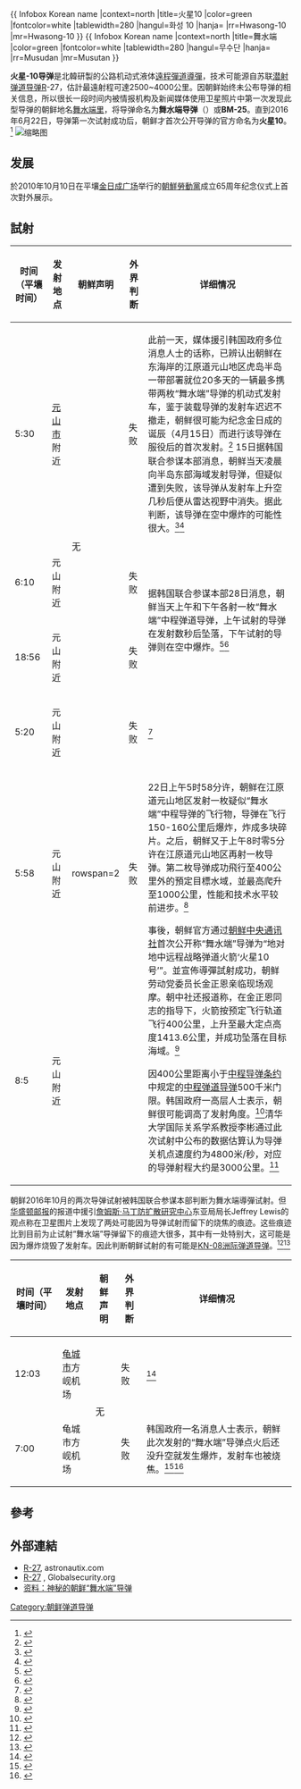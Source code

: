 {{noteTA
|G1=Military
|G2=Aero
}}
{{Infobox Weapon
|is_missile=yes
|image= 
|image_caption= 火星-10導彈
|name= 舞水端導彈
|origin= {{DPRK}}
|type= 陸基[[彈道導彈|彈道導彈]]
|used_by= {{PRK}}<br/>{{IRN}}（可能）
|manufacturer= [[朝鮮國防科學院|朝鮮國防科學院]]
|unit_cost=
|propellant= [[偏二甲肼|偏二甲肼]]，[[四氧化二氮|四氧化二氮]]
|production_date=
|service= 
|engine= [[液体火箭发动机|液体火箭发动机]]
|engine_power=
|weight=
|length= 12米
|height=
|diameter= 1.5米
|wingspan=
|speed=
|vehicle_range= 2500~4000 千米（估計） 
|ceiling=
|altitude=
|filling= [[常規彈頭|常規彈頭]]<br/>可能攜帶[[核彈頭|核彈頭]]
|filling_weight= 1000~1250 千克（估計）
|guidance= [[慣性導航系统|慣性導航系统]]
|detonation=
|launch_platform= 玛兹卡车
}}
{{
Infobox Korean name
|context=north
|title=火星10
|color=green
|fontcolor=white
|tablewidth=280
|hangul=화성 10
|hanja={{linktext|火|星|10|}}
|rr=Hwasong-10
|mr=Hwasong-10
}}
{{
Infobox Korean name
|context=north
|title=舞水端
|color=green
|fontcolor=white
|tablewidth=280
|hangul=무수단
|hanja={{linktext|舞|水|端|}}
|rr=Musudan
|mr=Musutan
}}

'''火星-10导弹'''是北韓研製的公路机动式液体[[遠程彈道導彈|遠程彈道導彈]]，技术可能源自苏联[[潜射弹道导弹|潜射弹道导弹]]R-27，估計最遠射程可達2500~4000公里。因朝鲜始终未公布导弹的相关信息，所以很长一段时间内被情报机构及新闻媒体使用卫星照片中第一次发现此型导弹的朝鲜地名[[舞水端里|舞水端里]]，将导弹命名为'''舞水端导弹'''（{{Kor|名=北|諺=무수단|漢=舞水端|羅=Musudan|f=y}}）或'''BM-25'''。直到2016年6月22日，导弹第一次试射成功后，朝鲜才首次公开导弹的官方命名为'''火星10'''。<ref>{{cite report |url=https://www.rand.org/pubs/technical_reports/TR1268.html |title=Characterizing the North Korean Nuclear Missile Threat |author=Markus Schiller |publisher=兰德公司 |id=TR-1268-TSF |isbn=978-0-8330-7621-2 |year=2012 |accessdate=19 January 2013 |date= |archive-date=2019-12-14 |archive-url=https://web.archive.org/web/20191214194117/https://www.rand.org/pubs/technical_reports/TR1268.html |dead-url=no }}</ref>
[[File:North_Korean_missile_type_and_range_of_schematic_(Simplified_Chinese).jpg|缩略图]]

==发展==
於2010年10月10日在平壤[[金日成广场|金日成广场]]举行的[[朝鮮勞動黨|朝鮮勞動黨]]成立65周年纪念仪式上首次對外展示。

==試射==
{| class="wikitable"
|-
! 时间（平壤时间） !! 发射地点 !! 朝鲜声明 !! 外界判断 !! 详细情况
|-
| {{dts|2016|4|15}}5:30 || [[元山市|元山市]]附近 ||rowspan=4| 无 || 失败 || 此前一天，媒体援引韩国政府多位消息人士的话称，已辨认出朝鲜在东海岸的江原道元山地区虎岛半岛一带部署就位20多天的一辆最多携带两枚“舞水端”导弹的机动式发射车，鉴于装载导弹的发射车迟迟不撤走，朝鲜很可能为纪念金日成的诞辰（4月15日）而进行该导弹在服役后的首次发射。<ref>{{cite news|author=JH Ahn|date=2016-04-14|title=North Korea deploys missile for possible launch: Yonhap|url=https://www.nknews.org/2016/04/north-korea-deploys-missile-for-possible-launch-yonhap/|work=NK News|access-date=2017-03-06|archive-url=https://web.archive.org/web/20170228033428/https://www.nknews.org/2016/04/north-korea-deploys-missile-for-possible-launch-yonhap/|archive-date=2017-02-28|dead-url=yes}}</ref>
15日据韩国联合参谋本部消息，朝鲜当天凌晨向半岛东部海域发射导弹，但疑似遭到失败，该导弹从发射车上升空几秒后便从雷达视野中消失。据此判断，该导弹在空中爆炸的可能性很大。<ref>{{cite news|date=2016-04-15|title=朝鲜今射“舞水端”导弹或空中爆炸|url=http://chinese.yonhapnews.co.kr/newpgm/9908000000.html?cid=ACK20160415002900881|agency=韩联社|accessdate=2017-03-06|archive-date=2018-09-29|archive-url=https://web.archive.org/web/20180929032010/http://chinese.yonhapnews.co.kr/newpgm/9908000000.html?cid=ACK20160415002900881|dead-url=no}}</ref><ref>{{cite news|author=Anna Fifield|date=2016-04-15|title=North Korea’s missile launch has failed, South’s military says|url=https://www.washingtonpost.com/world/asia_pacific/north-koreas-missile-has-failed-officials-from-south-say/2016/04/14/8eb2ce53-bc38-40d0-9013-5655bed26764_story.html|newspaper=华盛顿邮报|accessdate=2017-03-06|archive-date=2021-01-23|archive-url=https://web.archive.org/web/20210123081530/https://www.washingtonpost.com/world/asia_pacific/north-koreas-missile-has-failed-officials-from-south-say/2016/04/14/8eb2ce53-bc38-40d0-9013-5655bed26764_story.html|dead-url=no}}</ref>
|-
| {{dts|2016|4|28}}6:10 || 元山附近 ||   失败 || rowspan=2|据韩国联合参谋本部28日消息，朝鲜当天上午和下午各射一枚“舞水端”中程弹道导弹，上午试射的导弹在发射数秒后坠落，下午试射的导弹则在空中爆炸。<ref>{{cite news|date=2016-04-28|title=详讯：朝鲜一天试射2枚“舞水端”导弹均告失败|url=http://chinese.yonhapnews.co.kr/newpgm/9908000000.html?cid=ACK20160428006400881|agency=韩联社|accessdate=2017-03-06|archive-date=2018-09-29|archive-url=https://web.archive.org/web/20180929021835/http://chinese.yonhapnews.co.kr/newpgm/9908000000.html?cid=ACK20160428006400881|dead-url=no}}</ref><ref>{{cite news|date=2016-04-29|title=North Korea launches two midrange missiles; both tests fail|url=http://edition.cnn.com/2016/04/28/asia/north-korea-failed-missile-launch/|work=CNN|accessdate=2017-03-06|archive-date=2019-12-02|archive-url=https://web.archive.org/web/20191202190557/https://edition.cnn.com/2016/04/28/asia/north-korea-failed-missile-launch/|dead-url=no}}</ref>
|-
| {{dts|2016|4|28}}18:56 || 元山附近 ||   失败 
|-
| {{dts|2016|5|31}}5:20 || 元山附近 ||   失败 || <ref>{{cite news|date=2016-05-31|title=详讯：朝鲜试射“舞水端”导弹以失败告终|url=http://chinese.yonhapnews.co.kr/newpgm/9908000000.html?cid=ACK20160531001700881|agency=韩联社|accessdate=2017-03-06|archive-date=2018-09-29|archive-url=https://web.archive.org/web/20180929021509/http://chinese.yonhapnews.co.kr/newpgm/9908000000.html?cid=ACK20160531001700881|dead-url=no}}</ref>
|-
| {{dts|2016|6|22}}5:58 || 元山附近 || rowspan=2 {{yes|成功}} || 失败 ||rowspan=2|22日上午5时58分许，朝鲜在江原道元山地区发射一枚疑似“舞水端”中程导弹的飞行物，导弹在飞行150-160公里后爆炸，炸成多块碎片。之后，朝鲜又于上午8时零5分许在江原道元山地区再射一枚导弹。第二枚导弹成功飛行至400公里外的預定目標水域，並最高爬升至1000公里，性能和技术水平较前进步。<ref>{{cite news|date=2016-06-22|title=韩官方初步认为朝鲜今发射中程导弹中一枚获成功|url=http://chinese.yonhapnews.co.kr/newpgm/9908000000.html?cid=ACK20160622002300881|agency=韩联社|accessdate=2017-03-06|archive-date=2018-09-29|archive-url=https://web.archive.org/web/20180929020107/http://chinese.yonhapnews.co.kr/newpgm/9908000000.html?cid=ACK20160622002300881|dead-url=no}}</ref>

事後，朝鲜官方通过[[朝鲜中央通讯社|朝鲜中央通讯社]]首次公开称“舞水端”导弹为“地对地中远程战略弹道火箭‘火星10号’”。並宣佈導彈試射成功，朝鲜劳动党委员长金正恩亲临现场观摩。朝中社还报道称，在金正恩同志的指导下，火箭按预定飞行轨道飞行400公里，上升至最大定点高度1413.6公里，并成功坠落在目标海域。<ref>{{cite news |title=朝鮮稱舞水端導彈測試成功　韓國嚴詞批評 |url=http://www.bbc.com/zhongwen/trad/world/2016/06/160623_north_korea_missile |language=中文 |publisher=BBC |date=2016-06-23 |accessdate=2016-06-23 |archive-date=2019-11-30 |archive-url=https://web.archive.org/web/20191130223518/https://www.bbc.com/zhongwen/trad/world/2016/06/160623_north_korea_missile |dead-url=no }}</ref>

因400公里距离小于[[中程导弹条约|中程导弹条约]]中规定的[[中程导弹|中程弹道导弹]]500千米门限。韩国政府一高层人士表示，朝鲜很可能调高了发射角度。<ref>{{cite news|date=2016-06-22|title=韩官员：朝鲜发射的第六枚舞水端导弹性能有所改善|url=http://chinese.yonhapnews.co.kr/newpgm/9908000000.html?cid=ACK20160622001700881|agency=韩联社|accessdate=2017-03-06|archive-date=2018-09-29|archive-url=https://web.archive.org/web/20180929020143/http://chinese.yonhapnews.co.kr/newpgm/9908000000.html?cid=ACK20160622001700881|dead-url=no}}</ref>清华大学国际关系学系教授李彬通过此次试射中公布的数据估算认为导弹关机点速度约为4800米/秒，对应的导弹射程大约是3000公里。<ref>{{cite news|author=李彬|title=速度之谜：朝鲜舞水端导弹能射多远？|url=http://www.thepaper.cn/newsDetail_forward_1625406|work=澎湃新闻|date=2017-02-23|accessdate=2017-03-06|archive-date=2019-08-18|archive-url=https://web.archive.org/web/20190818184735/http://www.thepaper.cn/newsDetail_forward_1625406|dead-url=no}}</ref>
|-
| {{dts|2016|6|22}}8:5 || 元山附近 || {{yes|成功}} 
|}

朝鲜2016年10月的两次导弹试射被韩国联合参谋本部判断为舞水端導彈试射。但[[华盛顿邮报|华盛顿邮报]]的报道中援引[[詹姆斯·马丁防扩散研究中心|詹姆斯·马丁防扩散研究中心]]东亚局局长Jeffrey Lewis的观点称在卫星图片上发现了两处可能因为导弹试射而留下的烧焦的痕迹。这些痕迹比到目前为止试射“舞水端”导弹留下的痕迹大很多，其中有一处特别大，这可能是因为爆炸烧毁了发射车。因此判断朝鲜试射的有可能是[[KN-08洲际弹道导弹|KN-08洲际弹道导弹]]。<ref>{{cite news|date=2016-10-26|title=Did North Korea just test missiles capable of hitting the U.S.? Maybe.|url=https://www.washingtonpost.com/world/asia_pacific/did-north-korea-just-test-missiles-capable-of-hitting-the-us-maybe/2016/10/26/984e8a21-e6a7-4689-81e0-21d7d25c302f_story.html|newspaper=华盛顿邮报|accessdate=2017-03-07|archive-date=2020-12-17|archive-url=https://web.archive.org/web/20201217212227/https://www.washingtonpost.com/world/asia_pacific/did-north-korea-just-test-missiles-capable-of-hitting-the-us-maybe/2016/10/26/984e8a21-e6a7-4689-81e0-21d7d25c302f_story.html|dead-url=no}}</ref><ref>{{cite news|title=美专家：朝鲜本月试射的并非“舞水端”而是洲际弹道导弹|url=http://news.cri.cn/20161027/3bad8ee7-a03f-a22b-8b81-1b43fa5b3cdd.html|work=国际在线|date=2016-10-27|accessdate=2017-03-07|archive-date=2020-08-03|archive-url=https://web.archive.org/web/20200803094631/http://news.cri.cn/20161027/3bad8ee7-a03f-a22b-8b81-1b43fa5b3cdd.html|dead-url=no}}</ref>
{| class="wikitable"
|-
! 时间（平壤时间） !! 发射地点 !! 朝鲜声明 !! 外界判断 !! 详细情况
|-
| {{dts|2016|10|15}}12:03 || [[龟城市|龟城市]]方岘机场 ||rowspan=2| 无 || 失败 || <ref>{{cite news|date=2016-10-15|title=朝鲜昨日发射一枚“舞水端”导弹遭失败|url=http://chinese.yonhapnews.co.kr/newpgm/9908000000.html?cid=ACK20161016000200881|agency=韩联社|accessdate=2017-03-06|archive-date=2018-09-29|archive-url=https://web.archive.org/web/20180929014326/http://chinese.yonhapnews.co.kr/newpgm/9908000000.html?cid=ACK20161016000200881|dead-url=no}}</ref>
|-
| {{dts|2016|10|20}}7:00 || 龟城市方岘机场 || 失败 || 韩国政府一名消息人士表示，朝鲜此次发射的“舞水端”导弹点火后还没升空就发生爆炸，发射车也被烧焦。<ref>{{cite news|date=2016-10-20|title=详讯：朝鲜今晨试射一枚舞水端导弹遭失败|url=http://chinese.yonhapnews.co.kr/newpgm/9908000000.html?cid=ACK20161020002900881|agency=韩联社|accessdate=2017-03-06|archive-date=2018-09-29|archive-url=https://web.archive.org/web/20180929020518/http://chinese.yonhapnews.co.kr/newpgm/9908000000.html?cid=ACK20161020002900881|dead-url=no}}</ref><ref>{{cite news|date=2016-10-26|title=消息：朝舞水端导弹未出鞘先爆炸烧焦发射车|url=http://chinese.yonhapnews.co.kr/newpgm/9908000000.html?cid=ACK20161025005600881|agency=韩联社|accessdate=2017-03-06|archive-date=2018-09-29|archive-url=https://web.archive.org/web/20180929014500/http://chinese.yonhapnews.co.kr/newpgm/9908000000.html?cid=ACK20161025005600881|dead-url=no}}</ref>
|}

== 參考 ==
{{reflist|3}}

== 外部連結 ==
*[https://web.archive.org/web/20130522024822/http://www.astronautix.com/lvs/r27.htm R-27], astronautix.com
*[http://www.globalsecurity.org/wmd/world/russia/r-27.htm R-27] {{Wayback|url=http://www.globalsecurity.org/wmd/world/russia/r-27.htm |date=20210126091833 }}, Globalsecurity.org
*[http://mil.sohu.com/20120409/n340121434.shtml 资料：神秘的朝鲜“舞水端”导弹] {{Wayback|url=http://mil.sohu.com/20120409/n340121434.shtml |date=20190813205124 }}
{{北朝鮮彈道導彈}}
[[Category:朝鲜弹道导弹|Category:朝鲜弹道导弹]]